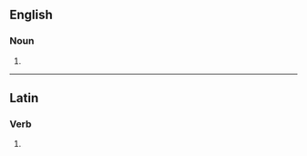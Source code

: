 ==English==

===Noun===
{{head|en|noun plural form}}

# {{plural of|fella|lang=en}}

----

==Latin==

===Verb===
{{la-verb-form|fellās}}

# {{inflection of|fellō||2|s|pres|actv|indc|lang=la}}